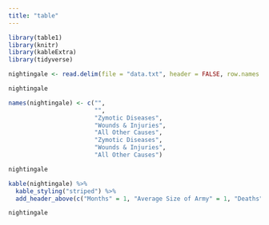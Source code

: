 ```yaml
---
title: "table"
---
```


```r
library(table1)
library(knitr)
library(kableExtra)
library(tidyverse)
```

```r
nightingale <- read.delim(file = "data.txt", header = FALSE, row.names = NULL, sep = "\t", dec = ".")

nightingale
```

```r
names(nightingale) <- c("",
                        "",
                        "Zymotic Diseases",
                        "Wounds & Injuries",
                        "All Other Causes",
                        "Zymotic Diseases",
                        "Wounds & Injuries",
                        "All Other Causes")

nightingale
```

```r
kable(nightingale) %>%
  kable_styling("striped") %>%
  add_header_above(c("Months" = 1, "Average Size of Army" = 1, "Deaths" = 3, "Annual Rate of Mortality per 1000" = 3))

nightingale
```



